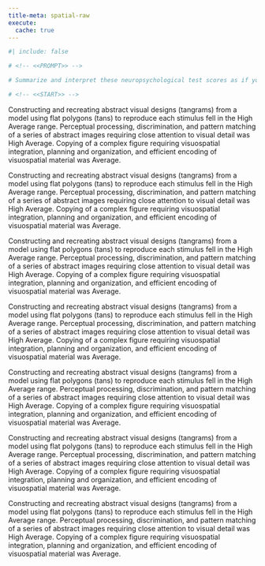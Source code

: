 ```yaml
---
title-meta: spatial-raw
execute:
  cache: true
---
```


```r
#| include: false

# <!-- <<PROMPT>> -->

# Summarize and interpret these neuropsychological test scores as if you are an experienced clinical neuropsychologist. For scores that are below average, give a brief example of how this could impact the patient's daily life and functioning. Organize your summary and interpretation from scores that are above average to below average to delineate relative strengths and weaknesses.

# <!-- <<START>> -->

```
 
Constructing and recreating abstract visual designs (tangrams) from a model using flat polygons (tans) to reproduce each stimulus fell in the High Average range. 
Perceptual processing, discrimination, and pattern matching of a series of abstract images requiring close attention to visual detail was High Average. 
Copying of a complex figure requiring visuospatial integration, planning and organization, and efficient encoding of visuospatial material was Average.
 
Constructing and recreating abstract visual designs (tangrams) from a model using flat polygons (tans) to reproduce each stimulus fell in the High Average range. 
Perceptual processing, discrimination, and pattern matching of a series of abstract images requiring close attention to visual detail was High Average. 
Copying of a complex figure requiring visuospatial integration, planning and organization, and efficient encoding of visuospatial material was Average.
 
Constructing and recreating abstract visual designs (tangrams) from a model using flat polygons (tans) to reproduce each stimulus fell in the High Average range. 
Perceptual processing, discrimination, and pattern matching of a series of abstract images requiring close attention to visual detail was High Average. 
Copying of a complex figure requiring visuospatial integration, planning and organization, and efficient encoding of visuospatial material was Average.
 
Constructing and recreating abstract visual designs (tangrams) from a model using flat polygons (tans) to reproduce each stimulus fell in the High Average range. 
Perceptual processing, discrimination, and pattern matching of a series of abstract images requiring close attention to visual detail was High Average. 
Copying of a complex figure requiring visuospatial integration, planning and organization, and efficient encoding of visuospatial material was Average.
 
Constructing and recreating abstract visual designs (tangrams) from a model using flat polygons (tans) to reproduce each stimulus fell in the High Average range. 
Perceptual processing, discrimination, and pattern matching of a series of abstract images requiring close attention to visual detail was High Average. 
Copying of a complex figure requiring visuospatial integration, planning and organization, and efficient encoding of visuospatial material was Average.
 
Constructing and recreating abstract visual designs (tangrams) from a model using flat polygons (tans) to reproduce each stimulus fell in the High Average range. 
Perceptual processing, discrimination, and pattern matching of a series of abstract images requiring close attention to visual detail was High Average. 
Copying of a complex figure requiring visuospatial integration, planning and organization, and efficient encoding of visuospatial material was Average.
 
Constructing and recreating abstract visual designs (tangrams) from a model using flat polygons (tans) to reproduce each stimulus fell in the High Average range. 
Perceptual processing, discrimination, and pattern matching of a series of abstract images requiring close attention to visual detail was High Average. 
Copying of a complex figure requiring visuospatial integration, planning and organization, and efficient encoding of visuospatial material was Average.
